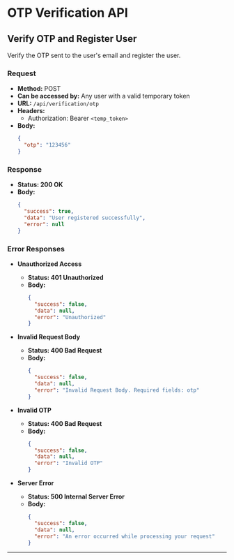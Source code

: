 # OTP Verification API

## Verify OTP and Register User

Verify the OTP sent to the user's email and register the user.

### Request

- **Method:** POST
- **Can be accessed by:** Any user with a valid temporary token
- **URL:** `/api/verification/otp`
- **Headers:**
  - Authorization: Bearer `<temp_token>`
- **Body:**
  ```json
  {
    "otp": "123456"
  }
  ```

### Response

- **Status: 200 OK**
- **Body:**
  ```json
  {
    "success": true,
    "data": "User registered successfully",
    "error": null
  }
  ```

### Error Responses

- **Unauthorized Access**
  - **Status: 401 Unauthorized**
  - **Body:**
    ```json
    {
      "success": false,
      "data": null,
      "error": "Unauthorized"
    }
    ```

- **Invalid Request Body**
  - **Status: 400 Bad Request**
  - **Body:**
    ```json
    {
      "success": false,
      "data": null,
      "error": "Invalid Request Body. Required fields: otp"
    }
    ```

- **Invalid OTP**
  - **Status: 400 Bad Request**
  - **Body:**
    ```json
    {
      "success": false,
      "data": null,
      "error": "Invalid OTP"
    }
    ```

- **Server Error** 
  - **Status: 500 Internal Server Error**
  - **Body:**
    ```json
    {
      "success": false, 
      "data": null,
      "error": "An error occurred while processing your request"
    }
    ```
---